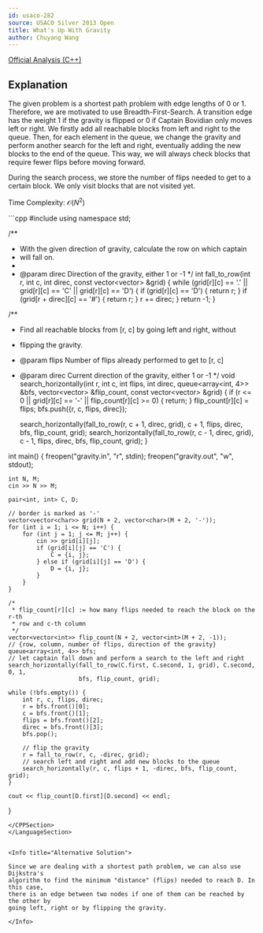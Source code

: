 ```yaml
---
id: usaco-282
source: USACO Silver 2013 Open
title: What's Up With Gravity
author: Chuyang Wang
---
```


[Official Analysis (C++)](http://www.usaco.org/current/data/sol_gravity.html)


## Explanation

The given problem is a shortest path problem with edge lengths of 0 or 1.
Therefore, we are motivated to use Breadth-First-Search. A transition edge has
the weight 1 if the gravity is flipped or 0 if Captain Bovidian only moves left
or right. We firstly add all reachable blocks from left and right to the queue.
Then, for each element in the queue, we change the gravity and perform another
search for the left and right, eventually adding the new blocks to the end of
the queue. This way, we will always check blocks that require fewer flips before
moving forward.

During the search process, we store the number of flips needed to get to a
certain block. We only visit blocks that are not visited yet.

Time Complexity: $\mathcal{O}(N^2)$


<LanguageSection>

<CPPSection>
```cpp
#include <bits/stdc++.h>
using namespace std;

/**
 * With the given direction of gravity, calculate the row on which captain
 * will fall on.
 *
 * @param direc Direction of the gravity, either 1 or -1
 */
int fall_to_row(int r, int c, int direc, const vector<vector<char>> &grid) {
	while (grid[r][c] == '.' || grid[r][c] == 'C' || grid[r][c] == 'D') {
		if (grid[r][c] == 'D') {
			return r;
		}
		if (grid[r + direc][c] == '#') {
			return r;
		}
		r += direc;
	}
	return -1;
}

/**
 * Find all reachable blocks from [r, c] by going left and right, without
 * flipping the gravity.
 * @param flips Number of flips already performed to get to [r, c]
 * @param direc Current direction of the gravity, either 1 or -1
 */
void search_horizontally(int r, int c, int flips, int direc,
						queue<array<int, 4>> &bfs,
						vector<vector<int>> &flip_count,
						const vector<vector<char>> &grid) {
	if (r <= 0 || grid[r][c] == '-' || flip_count[r][c] >= 0) {
		return;
	}
	flip_count[r][c] = flips;
	bfs.push({r, c, flips, direc});

	search_horizontally(fall_to_row(r, c + 1, direc, grid), c + 1, flips, direc,
						bfs, flip_count, grid);
	search_horizontally(fall_to_row(r, c - 1, direc, grid), c - 1, flips, direc,
						bfs, flip_count, grid);
}

int main() {
	freopen("gravity.in", "r", stdin);
	freopen("gravity.out", "w", stdout);

	int N, M;
	cin >> N >> M;

	pair<int, int> C, D;

	// border is marked as '-'
	vector<vector<char>> grid(N + 2, vector<char>(M + 2, '-'));
	for (int i = 1; i <= N; i++) {
		for (int j = 1; j <= M; j++) {
			cin >> grid[i][j];
			if (grid[i][j] == 'C') {
				C = {i, j};
			} else if (grid[i][j] == 'D') {
				D = {i, j};
			}
		}
	}

	/*
	 * flip_count[r][c] := how many flips needed to reach the block on the r-th
	 * row and c-th column
	 */
	vector<vector<int>> flip_count(N + 2, vector<int>(M + 2, -1));
	// {row, column, number of flips, direction of the gravity}
	queue<array<int, 4>> bfs;
	// let captain fall down and perform a search to the left and right
	search_horizontally(fall_to_row(C.first, C.second, 1, grid), C.second, 0, 1,
						bfs, flip_count, grid);

	while (!bfs.empty()) {
		int r, c, flips, direc;
		r = bfs.front()[0];
		c = bfs.front()[1];
		flips = bfs.front()[2];
		direc = bfs.front()[3];
		bfs.pop();

		// flip the gravity
		r = fall_to_row(r, c, -direc, grid);
		// search left and right and add new blocks to the queue
		search_horizontally(r, c, flips + 1, -direc, bfs, flip_count, grid);
	}

	cout << flip_count[D.first][D.second] << endl;
}
```
</CPPSection>
</LanguageSection>


<Info title="Alternative Solution">

Since we are dealing with a shortest path problem, we can also use Dijkstra's
algorithm to find the minimum "distance" (flips) needed to reach D. In this case,
there is an edge between two nodes if one of them can be reached by the other by
going left, right or by flipping the gravity.  

</Info>
